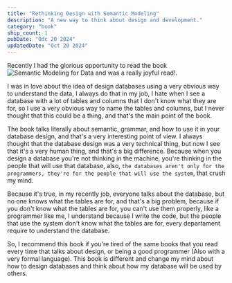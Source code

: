 ```yaml
---
title: "Rethinking Design with Semantic Modeling"
description: "A new way to think about design and development."
category: "book"
ship_count: 1
pubDate: "Odc 20 2024"
updatedDate: "Oct 20 2024"
---
```


Recently I had the glorious opportunity to read the book ![Semantic Modeling for Data](https://www.amazon.com.mx/Semantic-Modeling-Data-Avoiding-Pitfalls-ebook/dp/B08GB7PNQT/ref=sr_1_1?__mk_es_MX=%C3%85M%C3%85%C5%BD%C3%95%C3%91&crid=218BV0EXQ34PI&dib=eyJ2IjoiMSJ9.MUtyHSOldH9THjoxCOqsubYoDfvRQvfCXyHcvwclkI_vvkmW7fd1J-eSU2byPbjRgJLqOmQ_MOGFWc2Bvqgp73hMfuf1phHRjqORz4oK3FEBpVv83rKbdM-biHL2a9F0loT9PdruGwUJrbiOuvij0KO05tqKL67RyLMlUTcgg4dOd302ma0f1XV0Og2fbv1813LRnto9gSB6xTdHQt9pXsH0et62b2hFShUbnlsJHLg4dfQsdKcuVdAjSk-IBNv785KE1EIhQl8agufewAJDt_evxEhdCH-cUHBq6WOD9uY.X1d-G5PRt80HP6K3vRJpGuWHFBP9SP-jZrE7JURStWU&dib_tag=se&keywords=semantic+modeling&qid=1729456702&sprefix=semantic+modelin%2Caps%2C312&sr=8-1) and was a really joyful read!.

I was in love about the idea of design databases using a very obvious way to understand the data, I always do that in my job, I hate when I see a database with a lot of tables and columns that I don't know what they are for, so I use a very obvious way to name the tables and columns, but I never thought that this could be a thing, and that's the main point of the book.

The book talks literally about semantic, grammar, and how to use it in your database design, and that's a very interesting point of view. I always thought that the database design was a very technical thing, but now I see that it's a very human thing, and that's a big difference. Because when you design a database you're not thinking in the machine, you're thinking in the people that will use that database, also, `the databases aren't only for the programmers, they're for the people that will use the system`, that crush my mind.

Because it's true, in my recently job, everyone talks about the database, but no one knows what the tables are for, and that's a big problem, because if you don't know what the tables are for, you can't use them properly, like a programmer like me, I understand because I write the code, but the people that use the system don't know what the tables are for, every departament require to understand the database.

So, I recommend this book if you're tired of the same books that you read every time that talks about design, or being a good programmer (Also with a very formal language). This book is different and change my mind about how to design databases and think about how my database will be used by others.
